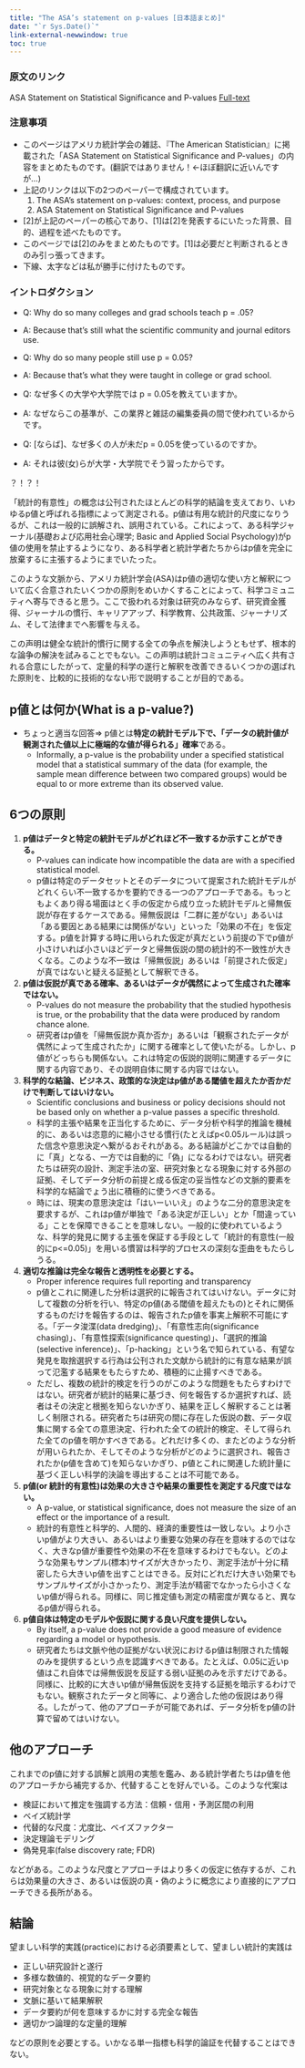 ```yaml
---
title: "The ASA’s statement on p-values [日本語まとめ]"
date: "`r Sys.Date()`"
link-external-newwindow: true
toc: true
---
```


### 原文のリンク

ASA Statement on Statistical Significance and P-values <span class="jay_btn">[Full-text](http://amstat.tandfonline.com/doi/pdf/10.1080/00031305.2016.1154108")</span>

### 注意事項

* このページはアメリカ統計学会の雑誌、『The American Statistician』に掲載された「ASA Statement on Statistical Significance and P-values」の内容をまとめたものです。(翻訳ではありません！$\leftarrow$ほぼ翻訳に近いんですが...)
* 上記のリンクは以下の2つのペーパーで構成されています。
   1. The ASA’s statement on p-values: context, process, and purpose
   2. ASA Statement on Statistical Significance and P-values
* [2]が上記のペーパーの核心であり、[1]は[2]を発表するにいたった背景、目的、過程を述べたものです。
* このページでは[2]のみをまとめたものです。[1]は必要だと判断されるときのみ引っ張ってきます。
* 下線、太字などは私が勝手に付けたものです。

### イントロダクション

* Q: Why do so many colleges and grad schools teach p = .05?

* A: Because that’s still what the scientific community and journal editors use.


* Q: Why do so many people still use p = 0.05?
* A: Because that’s what they were taught in college or grad school.


* Q: なぜ多くの大学や大学院では p = 0.05を教えていますか。
* A: なぜならこの基準が、この業界と雑誌の編集委員の間で使われているからです。


* Q: [ならば]、なぜ多くの人が未だp = 0.05を使っているのですか。
* A: それは彼(女)らが大学・大学院でそう習ったからです。

？！？！

「統計的有意性」の概念は公刊されたほとんどの科学的結論を支えており、いわゆるp値と呼ばれる指標によって測定される。p値は有用な統計的尺度になりうるが、これは一般的に誤解され、誤用されている。これによって、ある科学ジャーナル(基礎および応用社会心理学; Basic and Applied Social Psychology)がp値の使用を禁止するようになり、ある科学者と統計学者たちからはp値を完全に放棄するに主張するようにまでいたった。

このような文脈から、アメリカ統計学会(ASA)はp値の適切な使い方と解釈について広く合意されたいくつかの原則をめいかくすることによって、科学コミュニティへ寄与できると思う。ここで扱われる対象は研究のみならず、研究資金獲得、ジャーナルの慣行、キャリアアップ、科学教育、公共政策、ジャーナリズム、そして法律までへ影響を与える。

この声明は健全な統計的慣行に関する全ての争点を解決しようともせず、根本的な論争の解決を試みることでもない。この声明は統計コミュニティへ広く共有される合意にしたがって、定量的科学の遂行と解釈を改善できるいくつかの選ばれた原則を、比較的に技術的なない形で説明することが目的である。

## p値とは何か(What is a p-value?)

* ちょっと適当な回答⇒ p値とは**特定の統計モデル下で、「データの統計値が観測された値以上に極端的な値が得られる」確率**である。
  * Informally, a p-value is the probability under a specified statistical model that a statistical summary of the data (for example, the sample mean difference between two compared groups) would be equal to or more extreme than its observed value.

## 6つの原則

1. **p値はデータと特定の統計モデルがどれほど不一致するか示すことができる。**
    * P-values can indicate how incompatible the data are with a specified statistical model.
    * p値は特定のデータセットとそのデータについて提案された統計モデルがどれくらい不一致するかを要約できる一つのアプローチである。もっともよくあり得る場面はとく手の仮定から成り立った統計モデルと帰無仮説が存在するケースである。帰無仮説は「二群に差がない」あるいは「ある要因とある結果には関係がない」といった「効果の不在」を仮定する。p値を計算する時に用いられた仮定が真だという前提の下でp値が小さけいれば小さいほどデータと帰無仮説の間の統計的不一致性が大きくなる。このような不一致は「帰無仮説」あるいは「前提された仮定」が真ではないと疑える証拠として解釈できる。
2. **p値は仮説が真である確率、あるいはデータが偶然によって生成された確率ではない。**
    * P-values do not measure the probability that the studied hypothesis is true, or the probability that the data were produced by random chance alone.
    * 研究者はp値を「帰無仮説か真か否か」あるいは「観察されたデータが偶然によって生成されたか」に関する確率として使いたがる。しかし、p値がどっちらも関係ない。これは特定の仮説的説明に関連するデータに関する内容であり、その説明自体に関する内容ではない。
3. **科学的な結論、ビジネス、政策的な決定はp値がある閾値を超えたか否かだけで判断してはいけない。**
    * Scientific conclusions and business or policy decisions should not be based only on whether a p-value passes a specific threshold.
    * 科学的主張や結果を正当化するために、データ分析や科学的推論を機械的に、あるいは恣意的に縮小させる慣行(たとえばp<0.05ルール)は誤った信念や意思決定へ繋がるおそれがある。ある結論がどこかでは自動的に「真」となる、一方では自動的に「偽」になるわけではない。研究者たちは研究の設計、測定手法の室、研究対象となる現象に対する外部の証拠、そしてデータ分析の前提と成る仮定の妥当性などの文脈的要素を科学的な結論でょう出に積極的に使うべきである。
    * 時には、現実の意思決定は「はいーいいえ」のような二分的意思決定を要求するが、これはp値が単独で「ある決定が正しい」とか「間違っている」ことを保障できることを意味しない。一般的に使われているような、科学的発見に関する主張を保証する手段として「統計的有意性(一般的にp<=0.05)」を用いる慣習は科学的プロセスの深刻な歪曲をもたらしうる。
4. **適切な推論は完全な報告と透明性を必要とする。**
    * Proper inference requires full reporting and transparency
    * p値とこれに関連した分析は選択的に報告されてはいけない。データに対して複数の分析を行い、特定のp値(ある閾値を超えたもの)とそれに関係するものだけを報告するのは、報告されたp値を事実上解釈不可能にする。「データ浚渫(data dredging)」、「有意性志向(significance chasing)」、「有意性探索(significance questing)」、「選択的推論(selective inference)」、「p-hacking」という名で知られている、有望な発見を取捨選択する行為は公刊された文献から統計的に有意な結果が誤って氾濫する結果をもたらすため、積極的に止揚すべきである。
    * ただし、複数の統計的検定を行うのがこのような問題をもたらすわけではない。研究者が統計的結果に基づき、何を報告するか選択すれば、読者はその決定と根拠を知らないかぎり、結果を正しく解釈することは著しく制限される。研究者たちは研究の間に存在した仮説の数、データ収集に関する全ての意思決定、行われた全ての統計的検定、そして得られた全てのp値を明かすべきである。どれだけ多くの、またどのような分析が用いられたか、そしてそのような分析がどのように選択され、報告されたか(p値を含めて)を知らないかぎり、p値とこれに関連した統計量に基づく正しい科学的決論を導出することは不可能である。
5. **p値(or 統計的有意性)は効果の大きさや結果の重要性を測定する尺度ではない。**
    * A p-value, or statistical significance, does not measure the size of an effect or the importance of a result.
    * 統計的有意性と科学的、人間的、経済的重要性は一致しない。より小さいp値がより大きい、あるいはより重要な効果の存在を意味するのではなく、大きなp値が重要性や効果の不在を意味するわけでもない。どのような効果もサンプル(標本)サイズが大きかったり、測定手法が十分に精密したら大きいp値を出すことはできる。反対にどれだけ大きい効果でもサンプルサイズが小さかったり、測定手法が精密でなかったら小さくないp値が得られる。同様に、同じ推定値も測定の精密度が異なると、異なるp値が得られる。
6. **p値自体は特定のモデルや仮説に関する良い尺度を提供しない。**
    * By itself, a p-value does not provide a good measure of evidence regarding a model or hypothesis.
    * 研究者たちは文脈や他の証拠がない状況におけるp値は制限された情報のみを提供するという点を認識すべきである。たとえば、0.05に近いp値はこれ自体では帰無仮説を反証する弱い証拠のみを示すだけである。同様に、比較的に大きいp値が帰無仮説を支持する証拠を暗示するわけでもない。観察されたデータと同等に、より適合した他の仮説はあり得る。したがって、他のアプローチが可能であれば、データ分析をp値の計算で留めてはいけない。

## 他のアプローチ

これまでのp値に対する誤解と誤用の実態を鑑み、ある統計学者たちはp値を他のアプローチから補完するか、代替することを好んでいる。このような代案は

* 検証において推定を強調する方法：信頼・信用・予測区間の利用
* ベイズ統計学
* 代替的な尺度：尤度比、ベイズファクター
* 決定理論モデリング
* 偽発見率(false discovery rate; FDR)

などがある。このような尺度とアプローチはより多くの仮定に依存するが、これらは効果量の大きさ、あるいは仮説の真・偽のように概念により直接的にアプローチできる長所がある。

## 結論

望ましい科学的実践(practice)における必須要素として、望ましい統計的実践は

* 正しい研究設計と遂行
* 多様な数値的、視覚的なデータ要約
* 研究対象となる現象に対する理解
* 文脈に基いて結果解釈
* データ要約が何を意味するかに対する完全な報告
* 適切かつ論理的な定量的理解

などの原則を必要とする。いかなる単一指標も科学的論証を代替することはできない。

 